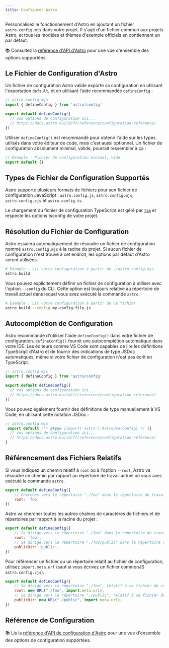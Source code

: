 ```yaml
---
title: Configurer Astro
---
```


Personnalisez le fonctionnement d'Astro en ajoutant un fichier `astro.config.mjs` dans votre projet. Il s'agit d'un fichier commun aux projets Astro, et tous les modèles et thèmes d'exemple officiels en contiennent un par défaut.

📚 Consultez la [référence d'API d'Astro](/fr/reference/configuration-reference/) pour une vue d'ensemble des options supportées.

## Le Fichier de Configuration d'Astro

Un fichier de configuration Astro valide exporte sa configuration en utilisant l'exportation `default`, et en utilisant l'aide recommandée `defineConfig` :

```js
// astro.config.mjs
import { defineConfig } from 'astro/config'

export default defineConfig({
  // vos options de configuration ici...
  // https://docs.astro.build/fr/reference/configuration-reference/
})
```

Utiliser `defineConfig()` est recommandé pour obtenir l'aide sur les types utilisés dans votre éditeur de code, mais c'est aussi optionnel. Un fichier de configuration absolument minimal, valide, pourrait ressembler à ça :

```js
// Exemple : Fichier de configuration minimal, vide
export default {}
```

## Types de Fichier de Configuration Supportés

Astro supporte plusieurs formats de fichiers pour son fichier de configuration JavaScript : `astro.config.js`, `astro.config.mjs`, `astro.config.cjs` et `astro.config.ts`.

Le chargement du fichier de configuration TypeScript est géré par [`tsm`](https://github.com/lukeed/tsm) et respecte les options tsconfig de votre projet.

## Résolution du Fichier de Configuration

Astro essaiera automatiquement de résoudre un fichier de configuration nommé `astro.config.mjs` à la racine du projet. Si aucun fichier de configuration n'est trouvé à cet endroit, les options par défaut d'Astro seront utilisées.

```bash
# Exemple : Lit votre configuration à partir de ./astro.config.mjs
astro build
```

Vous pouvez explicitement définir un fichier de configuration à utiliser avec l'option `--config` du CLI. Cette option est toujours relative au répertoire de travail actuel dans lequel vous avez exécuté la commande `astro`.

```bash
# Exemple : Lit votre configuration à partir de ce fichier
astro build --config my-config-file.js
```

## Autocomplétion de Configuration

Astro recommande d'utiliser l'aide `defineConfig()` dans votre fichier de configuration. `defineConfig()` fournit une autocomplétion automatique dans votre IDE. Les éditeurs comme VS Code sont capables de lire les définitions TypeScript d'Astro et de fournir des indications de type JSDoc automatiques, même si votre fichier de configuration n'est pas écrit en TypeScript.

```js
// astro.config.mjs
import { defineConfig } from 'astro/config'

export default defineConfig({
  // vos options de configuration ici...
  // https://docs.astro.build/fr/reference/configuration-reference/
})
```

Vous pouvez également fournir des définitions de type manuellement à VS Code, en utilisant cette notation JSDoc :

```js
// astro.config.mjs
 export default /** @type {import('astro').AstroUserConfig} */ ({
  // vos options de configuration ici...
  // https://docs.astro.build/fr/reference/configuration-reference/
}
```

## Référencement des Fichiers Relatifs

Si vous indiquez un chemin relatif à `root` ou à l'option `--root`, Astro va résoudre ce chemin par rapport au répertoire de travail actuel où vous avez exécuté la commande `astro`.

```js
export default defineConfig({
    // Cherches vers le répertoire "./foo" dans le répertoire de travail actuel
    root: 'foo'
})
```

Astro va chercher toutes les autres chaînes de caractères de fichiers et de répertoires par rapport à la racine du projet :

```js
export default defineConfig({
    // Se dirige vers le répertoire "./foo" dans le répertoire de travail actuel
    root: 'foo',
    // Se dirige vers le répertoire "./foo/public" dans le répertoire de travail actuel
    publicDir: 'public',
})
```

Pour référencer un fichier ou un répertoire relatif au fichier de configuration, utilisez `import.meta.url` (sauf si vous écrivez un fichier commonJS `astro.config.cjs`).

```js
export default defineConfig({
    // Se dirige vers le répertoire "./foo", relatif à ce fichier de configuration
    root: new URL("./foo", import.meta.url),
    // Se dirige vers le répertoire "./public", relatif à ce fichier de configuration
    publicDir: new URL("./public", import.meta.url),
})
```

## Référence de Configuration

📚 Lis la [référence d'API de configuration d'Astro](/fr/reference/configuration-reference/) pour une vue d'ensemble des options de configuration supportées.
